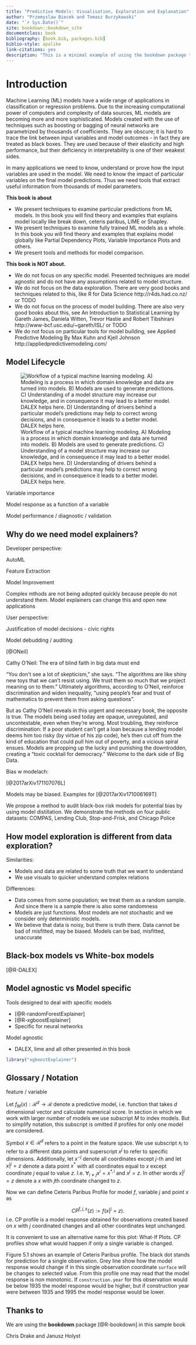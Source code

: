 ```yaml
--- 
title: "Predictive Models: Visualisation, Exploration and Explanation"
author: "Przemyslaw Biecek and Tomasz Burzykowski"
date: "`r Sys.Date()`"
site: bookdown::bookdown_site
documentclass: book
bibliography: [book.bib, packages.bib]
biblio-style: apalike
link-citations: yes
description: "This is a minimal example of using the bookdown package to write a book. The output format for this example is bookdown::gitbook."
---
```


# Introduction

Machine Learning (ML) models have a wide range of applications in classification or regression problems. Due to the increasing computational power of computers and complexity of data sources, ML models are becoming more and more sophisticated. Models created with the use of techniques such as boosting or bagging of neural networks are parametrized by thousands of coefficients. They are obscure; it is hard to trace the link between input variables and model outcomes - in fact they are treated as black boxes. They are used because of their elasticity and high performance, but their deficiency in interpretability is one of their weakest sides.

In many applications we need to know, understand or prove how the input variables are used in the model. We need to know the impact of particular variables on the final model predictions. Thus we need tools that extract useful information from thousands of model parameters.


**This book is about**

* We present techniques to examine particular predictions from ML models. In this book you will find theory and examples that explains model locally like break down, ceteris paribus, LIME or Shapley.
* We present techniques to examine fully trained ML models as a whole. In this book you will find theory and examples that explains model globally like Partial Dependency Plots, Variable Importance Plots and others.
* We present tools and methods for model comparison.

**This book is NOT about.**

* We do not focus on any specific model. Presented techniques are model agnostic and do not have any assumptions related to model structure.
* We do not focus on the data exploration. There are very good books and techniques related to this, like R for Data Science http://r4ds.had.co.nz/ or TODO
* We do not focus on the process of model building. There are also very good books about this, see An Introduction to Statistical Learning by Gareth James, Daniela Witten, Trevor Hastie and Robert Tibshirani http://www-bcf.usc.edu/~gareth/ISL/ or TODO
* We do not focus on particular tools for model building, see Applied Predictive Modeling By Max Kuhn and Kjell Johnson http://appliedpredictivemodeling.com/



## Model Lifecycle

![Workflow of a typical machine learning modeling. 
A) Modeling is a process in which domain knowledge and data are turned into models. 
B) Models are used to generate predictions. 
C) Understanding of a model structure may increase our knowledge, and in consequence it may lead to a better model. DALEX helps here.
D) Understanding of drivers behind a particular model’s predictions may help to correct wrong decisions, and in consequence it leads to a better model. DALEX helps here.](figure/mp_understanding.png)



Variable importance

Model response as a function of a variable

Model performance / diagnostic / validation


## Why do we need model explainers?

Developer perspective:

  AutoML
  
  Feature Extraction
  
  Model Improvement

  Complex mthods are not being adopted quickly because people do not understand them. Model explainers can change this and open new applications

User perspective:

  Justification of model decisions - civic rights
  
  Model debudding / auditing
  
  [@ONeil]

Cathy O'Neil: 
The era of blind faith 
in big data must end

“You don’t see a lot of skepticism,” she says. “The algorithms are like shiny new toys that we can’t resist using. We trust them so much that we project meaning on to them.”
Ultimately algorithms, according to O’Neil, reinforce discrimination and widen inequality, “using people’s fear and trust of mathematics to prevent them from asking questions”.

But as Cathy O’Neil reveals in this urgent and necessary book, the opposite is true. The models being used today are opaque, unregulated, and uncontestable, even when they’re wrong. Most troubling, they reinforce discrimination: If a poor student can’t get a loan because a lending model deems him too risky (by virtue of his zip code), he’s then cut off from the kind of education that could pull him out of poverty, and a vicious spiral ensues. Models are propping up the lucky and punishing the downtrodden, creating a “toxic cocktail for democracy.” Welcome to the dark side of Big Data.




Bias w modelach:

[@2017arXiv171107076L]

Models may be biased. Examples for 
[@2017arXiv171006169T]

We propose a method to audit black-box risk models for potential
bias by using model distillation.
We demonstrate
the methods on four public datasets: COMPAS, Lending Club,
Stop-and-Frisk, and Chicago Police


## How model exploration is different from data exploration?

Similarities:

* Models and data are related to some truth that we want to understand
* We use visuals to quicker understand complex relations


Differences:

* Data comes from some population; we treat them as a random sample. And since there is a sample there is also some randomness
* Models are just functions. Most models are not stochastic and we consider only deterministic models.
* We believe that data is noisy, but there is truth there. Data cannot be bad of misfitted, may be biased. Models can be bad, misfitted, unaccurate



## Black-box models vs White-box models

[@R-DALEX]

## Model agnostic vs Model specific

Tools designed to deal with specific models

* [@R-randomForestExplainer]
* [@R-xgboostExplainer]
* Specific for neural networks

Model agnostic

* DALEX, lime and all other presented in this book

```r
library("xgboostExplainer")
```

## Glossary / Notation

feature / variable


Let $f_{M}(x): \mathcal R^{d} \rightarrow \mathcal R$ denote a predictive model, i.e. function that takes $d$ dimensional vector and calculate numerical score. In section in which we work with larger number of models we use subscript $M$ to index models. But to simplify notation, this subscript is omitted if profiles for only one model are considered. 

Symbol $x \in \mathcal R^d$ refers to a point in the feature space. We use subscript $x_i$ to refer to a different data points and superscript $x^j$ to refer to specific dimensions. Additionally, let $x^{-j}$ denote all coordinates except $j$-th and let $x|^j=z$ denote a data point $x^*$ with all coordinates equal to $x$ except coordinate $j$ equal to value $z$. I.e. $\forall_{i \neq {j}} x^i = x^{*,i}$ and $x^j = z$. In other words $x|^j=z$ denote a $x$ with $j$th coordinate changed to $z$.

Now we can define Ceteris Paribus Profile for model $f$, variable $j$ and point $x$ as

$$
CP^{f, j, x}(z) := f(x|^j = z).
$$
I.e. CP profile is a model response obtained for observations created based on $x$ with $j$ coordinated changes and all other coordinates kept unchanged.

It is convenient to use an alternative name for this plot: What-If Plots. CP profiles show what would happen if only a single variable is changed.

Figure 5.1 shows an example of Ceteris Paribus profile. The black dot stands for prediction for a single observation. Grey line show how the model response would change if in this single observation coordinate `surface` will be changes to selected value. From this profile one may read that the model response is non monotonic. If `construction.year` for this observation would be below 1935 the model response would be higher, but if construction year were between 1935 and 1995 the model response would be lower.

## Thanks to {#thanksto}

We are using the **bookdown** package [@R-bookdown] in this sample book

Chris Drake and Janusz Holyst

